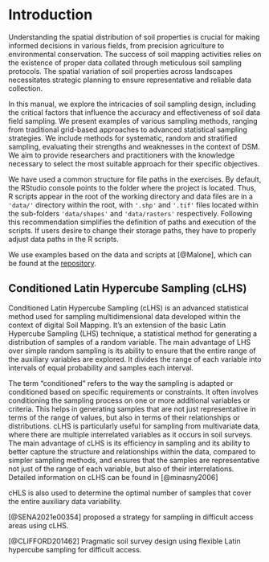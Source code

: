 # Introduction 

Understanding the spatial distribution of soil properties is crucial for making informed decisions in various fields, from precision agriculture to environmental conservation. The success of soil mapping activities relies on the existence of proper data collated through meticulous soil sampling protocols. The spatial variation of soil properties across landscapes necessitates strategic planning to ensure representative and reliable data collection. 

In this manual, we explore the intricacies of soil sampling design, including the critical factors that influence the accuracy and effectiveness of soil data field sampling. We present examples of various sampling methods, ranging from traditional grid-based approaches to advanced statistical sampling strategies. We include methods for systematic, random and stratified sampling, evaluating their strengths and weaknesses in the context of DSM. We aim to provide researchers and practitioners with the knowledge necessary to select the most suitable approach for their specific objectives.


We have used a common structure for file paths in the exercises. By default, the RStudio console points to the folder where the project is located. Thus, R scripts appear in the root of the working directory and data files are in a `'data/'` directory within the root, with `'.shp'` and `'.tif'` files located within the sub-folders `'data/shapes'` and `'data/rasters'` respectively. Following this recommendation simplifies the definition of paths and execution of the scripts. If users desire to change their storage paths, they have to properly adjust data paths in the R scripts.

We use examples based on the data and scripts at [@Malone], which can be found at the [repository](https://bitbucket.org/brendo1001/clhc_sampling/src/master/).


## Conditioned Latin Hypercube Sampling (cLHS) {-}

Conditioned Latin Hypercube Sampling (cLHS) is an advanced statistical method used for sampling multidimensional data developed within the context of digital Soil Mapping. It's an extension of the basic Latin Hypercube Sampling (LHS) technique, a statistical method for generating a distribution of samples of a random variable. The main advantage of LHS over simple random sampling is its ability to ensure that the entire range of the auxiliary variables are explored. It divides the range of each variable into intervals of equal probability and samples each interval.

The term "conditioned" refers to the way the sampling is adapted or conditioned based on specific requirements or constraints. It often involves conditioning the sampling process on one or more additional variables or criteria. This helps in generating samples that are not just representative in terms of the range of values, but also in terms of their relationships or distributions. cLHS is particularly useful for sampling from multivariate data, where there are multiple interrelated variables as it occurs in soil surveys. The main advantage of cLHS is its efficiency in sampling and its ability to better capture the structure and relationships within the data, compared to simpler sampling methods, and ensures that the samples are representative not just of the range of each variable, but also of their interrelations. Detailed information on cLHS can be found in [@minasny2006]


cHLS is also used to determine the optimal number of samples that cover the entire auxiliary data variability.   


[@SENA2021e00354] proposed a strategy for sampling in difficult access areas using cLHS.

[@CLIFFORD201462] Pragmatic soil survey design using flexible Latin hypercube sampling for difficult access.